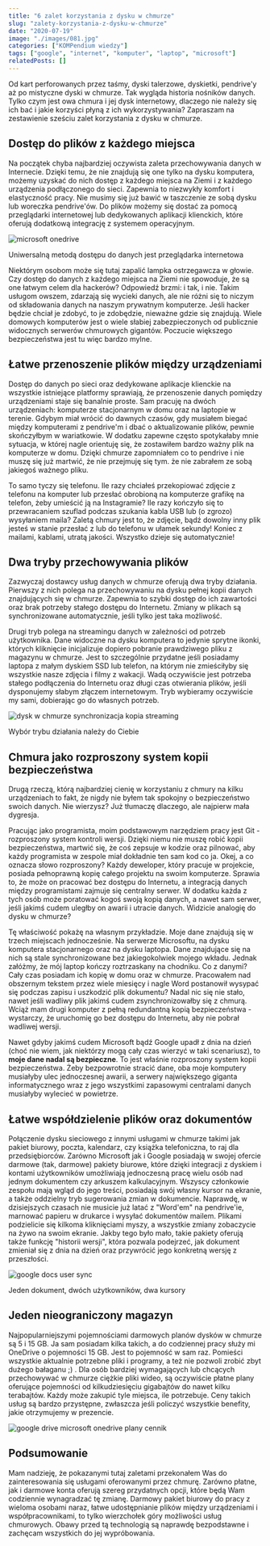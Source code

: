 ```yaml
---
title: "6 zalet korzystania z dysku w chmurze"
slug: "zalety-korzystania-z-dysku-w-chmurze"
date: "2020-07-19"
image: "./images/081.jpg"
categories: ["KOMPendium wiedzy"]
tags: ["google", "internet", "komputer", "laptop", "microsoft"]
relatedPosts: []
---
```


Od kart perforowanych przez taśmy, dyski talerzowe, dyskietki, pendrive'y aż po mistyczne dyski w chmurze. Tak wygląda historia nośników danych. Tylko czym jest owa chmura i jej dysk internetowy, dlaczego nie należy się ich bać i jakie korzyści płyną z ich wykorzystywania? Zapraszam na zestawienie sześciu zalet korzystania z dysku w chmurze.

## Dostęp do plików z każdego miejsca

Na początek chyba najbardziej oczywista zaleta przechowywania danych w Internecie. Dzięki temu, że nie znajdują się one tylko na dysku komputera, możemy uzyskać do nich dostęp z każdego miejsca na Ziemi i z każdego urządzenia podłączonego do sieci. Zapewnia to niezwykły komfort i elastyczność pracy. Nie musimy się już bawić w taszczenie ze sobą dysku lub woreczka pendrive'ów. Do plików możemy się dostać za pomocą przeglądarki internetowej lub dedykowanych aplikacji klienckich, które oferują dodatkową integrację z systemem operacyjnym.

![microsoft onedrive](images/onedrive-prezentacja-blur-1366x747.jpg)

<ImageDescription>Uniwersalną metodą dostępu do danych jest przeglądarka internetowa</ImageDescription>

Niektórym osobom może się tutaj zapalić lampka ostrzegawcza w głowie. Czy dostęp do danych z każdego miejsca na Ziemi nie spowoduje, że są one łatwym celem dla hackerów? Odpowiedź brzmi: i tak, i nie. Takim usługom owszem, zdarzają się wycieki danych, ale nie różni się to niczym od składowania danych na naszym prywatnym komputerze. Jeśli hacker będzie chciał je zdobyć, to je zdobędzie, nieważne gdzie się znajdują. Wiele domowych komputerów jest o wiele słabiej zabezpieczonych od publicznie widocznych serwerów chmurowych gigantów. Poczucie większego bezpieczeństwa jest tu więc bardzo mylne.

## Łatwe przenoszenie plików między urządzeniami

Dostęp do danych po sieci oraz dedykowane aplikacje klienckie na wszystkie istniejące platformy sprawiają, że przenoszenie danych pomiędzy urządzeniami staje się banalnie proste. Sam pracuję na dwóch urządzeniach: komputerze stacjonarnym w domu oraz na laptopie w terenie. Gdybym miał wrócić do dawnych czasów, gdy musiałem biegać między komputerami z pendrive'm i dbać o aktualizowanie plików, pewnie skończyłbym w wariatkowie. W dodatku zapewne często spotykałaby mnie sytuacja, w której nagle orientuję się, że zostawiłem bardzo ważny plik na komputerze w domu. Dzięki chmurze zapomniałem co to pendrive i nie muszę się już martwić, że nie przejmuję się tym. że nie zabrałem ze sobą jakiegoś ważnego pliku.

To samo tyczy się telefonu. Ile razy chciałeś przekopiować zdjęcie z telefonu na komputer lub przesłać obrobioną na komputerze grafikę na telefon, żeby umieścić ją na Instagramie? Ile razy kończyło się to przewracaniem szuflad podczas szukania kabla USB lub (o zgrozo) wysyłaniem maila? Zaletą chmury jest to, że zdjęcie, bądź dowolny inny plik jesteś w stanie przesłać z lub do telefonu w ułamek sekundy! Koniec z mailami, kablami, utratą jakości. Wszystko dzieje się automatycznie!

## Dwa tryby przechowywania plików

Zazwyczaj dostawcy usług danych w chmurze oferują dwa tryby działania. Pierwszy z nich polega na przechowywaniu na dysku pełnej kopii danych znajdujących się w chmurze. Zapewnia to szybki dostęp do ich zawartości oraz brak potrzeby stałego dostępu do Internetu. Zmiany w plikach są synchronizowane automatycznie, jeśli tylko jest taka możliwość.

Drugi tryb polega na streamingu danych w zależności od potrzeb użytkownika. Dane widoczne na dysku komputera to jedynie sprytne ikonki, których kliknięcie inicjalizuje dopiero pobranie prawdziwego pliku z magazynu w chmurze. Jest to szczególnie przydatne jeśli posiadamy laptopa z małym dyskiem SSD lub telefon, na którym nie zmieściłyby się wszystkie nasze zdjęcia i filmy z wakacji. Wadą oczywiście jest potrzeba stałego podłączenia do Internetu oraz długi czas otwierania plików, jeśli dysponujemy słabym złączem internetowym. Tryb wybieramy oczywiście my sami, dobierając go do własnych potrzeb.

![dysk w chmurze synchronizacja kopia streaming](images/trybypracydyskuwchmurze.jpg)

<ImageDescription>Wybór trybu działania należy do Ciebie</ImageDescription>

## Chmura jako rozproszony system kopii bezpieczeństwa

Drugą rzeczą, którą najbardziej cienię w korzystaniu z chmury na kilku urządzeniach to fakt, że nigdy nie byłem tak spokojny o bezpieczeństwo swoich danych. Nie wierzysz? Już tłumaczę dlaczego, ale najpierw mała dygresja.

Pracując jako programista, moim podstawowym narzędziem pracy jest Git - rozproszony system kontroli wersji. Dzięki niemu nie muszę robić kopii bezpieczeństwa, martwić się, że coś zepsuje w kodzie oraz pilnować, aby każdy programista w zespole miał dokładnie ten sam kod co ja. Okej, a co oznacza słowo rozproszony? Każdy deweloper, który pracuje w projekcie, posiada pełnoprawną kopię całego projektu na swoim komputerze. Sprawia to, że może on pracować bez dostępu do Internetu, a integracją danych między programistami zajmuje się centralny serwer. W dodatku każda z tych osób może poratować kogoś swoją kopią danych, a nawet sam serwer, jeśli jakimś cudem uległby on awarii i utracie danych. Widzicie analogię do dysku w chmurze?

Tę właściwość pokażę na własnym przykładzie. Moje dane znajdują się w trzech miejscach jednocześnie. Na serwerze Microsoftu, na dysku komputera stacjonarnego oraz na dysku laptopa. Dane znajdujące się na nich są stale synchronizowane bez jakiegokolwiek mojego wkładu. Jednak załóżmy, że mój laptop kończy roztrzaskany na chodniku. Co z danymi? Cały czas posiadam ich kopię w domu oraz w chmurze. Pracowałem nad obszernym tekstem przez wiele miesięcy i nagle Word postanowił wysypać się podczas zapisu i uszkodzić plik dokumentu? Nadal nic się nie stało, nawet jeśli wadliwy plik jakimś cudem zsynchronizowałby się z chmurą. Wciąż mam drugi komputer z pełną redundantną kopią bezpieczeństwa - wystarczy, że uruchomię go bez dostępu do Internetu, aby nie pobrał wadliwej wersji.

Nawet gdyby jakimś cudem Microsoft bądź Google upadł z dnia na dzień (choć nie wiem, jak niektórzy mogą cały czas wierzyć w taki scenariusz), to **moje dane nadal są bezpieczne**. To jest właśnie rozproszony system kopii bezpieczeństwa. Żeby bezpowrotnie stracić dane, oba moje komputery musiałyby ulec jednoczesnej awarii, a serwery największego giganta informatycznego wraz z jego wszystkimi zapasowymi centralami danych musiałyby wylecieć w powietrze.

## Łatwe współdzielenie plików oraz dokumentów

Połączenie dysku sieciowego z innymi usługami w chmurze takimi jak pakiet biurowy, poczta, kalendarz, czy książka telefoniczna, to raj dla przedsiębiorców. Zarówno Microsoft jak i Google posiadają w swojej ofercie darmowe (tak, darmowe) pakiety biurowe, które dzięki integracji z dyskiem i kontami użytkowników umożliwiają jednoczesną pracę wielu osób nad jednym dokumentem czy arkuszem kalkulacyjnym. Wszyscy członkowie zespołu mają wgląd do jego treści, posiadają swój własny kursor na ekranie, a także oddzielny tryb sugerowania zmian w dokumencie. Naprawdę, w dzisiejszych czasach nie musicie już latać z "Word'em" na pendrive'ie, marnować papieru w drukarce i wysyłać dokumentów mailem. Plikami podzielicie się kilkoma kliknięciami myszy, a wszystkie zmiany zobaczycie na żywo na swoim ekranie. Jakby tego było mało, takie pakiety oferują także funkcję "historii wersji", która pozwala podejrzeć, jak dokument zmieniał się z dnia na dzień oraz przywrócić jego konkretną wersję z przeszłości.

![google docs user sync](images/google-docs-sync-1-1366x747.jpg)

<ImageDescription>Jeden dokument, dwóch użytkowników, dwa kursory</ImageDescription>

## Jeden nieograniczony magazyn

Najpopularniejszymi pojemnościami darmowych planów dysków w chmurze są 5 i 15 GB. Ja sam posiadam kilka takich, a do codziennej pracy służy mi OneDrive o pojemności 15 GB. Jest to pojemność w sam raz. Pomieści wszystkie aktualnie potrzebne pliki i programy, a też nie pozwoli zrobić zbyt dużego bałaganu ;) . Dla osób bardziej wymagających lub chcących przechowywać w chmurze ciężkie pliki wideo, są oczywiście płatne plany oferujące pojemności od kilkudziesięciu gigabajtów do nawet kilku terabajtów. Każdy może zakupić tyle miejsca, ile potrzebuje. Ceny takich usług są bardzo przystępne, zwłaszcza jeśli policzyć wszystkie benefity, jakie otrzymujemy w prezencie.

![google drive microsoft onedrive plany cennik](images/googledrivevsmsonedrive-fix.jpg)

## Podsumowanie

Mam nadzieję, że pokazanymi tutaj zaletami przekonałem Was do zainteresowania się usługami oferowanymi przez chmurę. Zarówno płatne, jak i darmowe konta oferują szereg przydatnych opcji, które będą Wam codziennie wynagradzać tę zmianę. Darmowy pakiet biurowy do pracy z wieloma osobami naraz, łatwe udostępnianie plików między urządzeniami i współpracownikami, to tylko wierzchołek góry możliwości usług chmurowych. Obawy przed tą technologią są naprawdę bezpodstawne i zachęcam wszystkich do jej wypróbowania.
